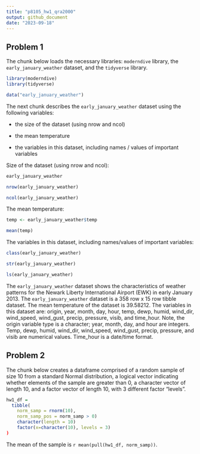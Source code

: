 ```yaml
---
title: "p8105_hw1_qra2000"
output: github_document
date: "2023-09-18"
---
```


## Problem 1

The chunk below loads the necessary libraries: `moderndive` library, the `early_january_weather` dataset, and the `tidyverse` library. 

```r
library(moderndive)
library(tidyverse)
```

```r
data("early_january_weather")
```


The next chunk describes the `early_january_weather` dataset using the following variables:

*   the size of the dataset (using nrow and ncol)

*   the mean temperature

*   the variables in this dataset, including names / values of important variables


Size of the dataset (using nrow and ncol):
```r
early_january_weather

nrow(early_january_weather)

ncol(early_january_weather)
```

The mean temperature:
```r
temp <- early_january_weather$temp

mean(temp)
```

The variables in this dataset, including names/values of important variables:

```r
class(early_january_weather)

str(early_january_weather)

ls(early_january_weather)
```

The `early_january_weather` dataset shows the characteristics of weather patterns for the Newark Liberty International Airport (EWK) in early January 2013. The `early_january_weather` dataset is a 358 row x 15 row tibble dataset. The mean temperature of the dataset is 39.58212. The variables in this dataset are: origin, year, month, day, hour, temp, dewp, humid, wind_dir, wind_speed, wind_gust, precip, pressure, visib, and time_hour. Note, the origin variable type is a character; year, month, day, and hour are integers. Temp, dewp, humid, wind_dir, wind_speed, wind_gust, precip, pressure, and visib are numerical values. Time_hour is a date/time format.



## Problem 2

The chunk below creates a dataframe comprised of a random sample of size 10 from a standard Normal distribution, a logical vector indicating whether elements of the sample are greater than 0, a character vector of length 10, and a factor vector of length 10, with 3 different factor “levels”.

```r
hw1_df = 
  tibble(
    norm_samp = rnorm(10),
    norm_samp_pos = norm_samp > 0)
    character(length = 10)
    factor(x=character(10), levels = 3)
)
```

The mean of the sample is `r mean(pull(hw1_df, norm_samp))`.




















